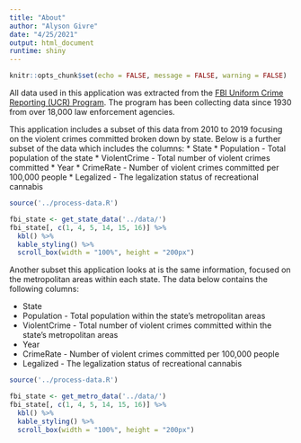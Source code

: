 ```yaml
---
title: "About"
author: "Alyson Givre"
date: "4/25/2021"
output: html_document
runtime: shiny
---
```


```r
knitr::opts_chunk$set(echo = FALSE, message = FALSE, warning = FALSE)
```

All data used in this application was extracted from the [FBI Uniform Crime Reporting (UCR) Program](https://www.fbi.gov/services/cjis/ucr). The program has been collecting data since 1930 from over 18,000 law enforcement agencies.

This application includes a subset of this data from 2010 to 2019 focusing on the violent crimes committed broken down by state. Below is a further subset of the data which includes the columns:
  * State
  * Population - Total population of the state
  * ViolentCrime - Total number of violent crimes committed
  * Year
  * CrimeRate - Number of violent crimes committed per 100,000 people
  * Legalized - The legalization status of recreational cannabis

```r
source('../process-data.R')

fbi_state <- get_state_data('../data/')
fbi_state[, c(1, 4, 5, 14, 15, 16)] %>%
  kbl() %>%
  kable_styling() %>%
  scroll_box(width = "100%", height = "200px")
```


Another subset this application looks at is the same information, focused on the metropolitan areas within each state. The data below contains the following columns:

  * State
  * Population - Total population within the state's metropolitan areas
  * ViolentCrime - Total number of violent crimes committed within the state's metropolitan areas
  * Year
  * CrimeRate - Number of violent crimes committed per 100,000 people
  * Legalized - The legalization status of recreational cannabis

```r
source('../process-data.R')

fbi_state <- get_metro_data('../data/')
fbi_state[, c(1, 4, 5, 14, 15, 16)] %>%
  kbl() %>%
  kable_styling() %>%
  scroll_box(width = "100%", height = "200px")
```



